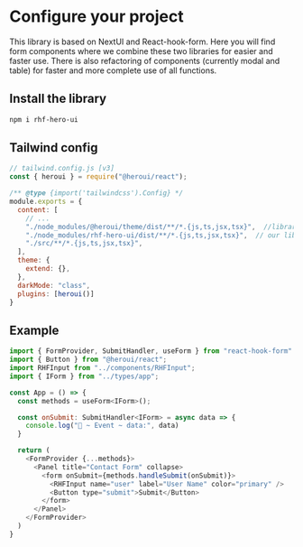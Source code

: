 
<Meta title="Configure your project" />

# Configure your project

This library is based on NextUI and React-hook-form. Here you will find form components where we combine these two libraries for easier and faster use. There is also refactoring of components (currently modal and table) for faster and more complete use of all functions.


## Install the library

```bash
npm i rhf-hero-ui
```

## Tailwind config
```js
// tailwind.config.js [v3]
const { heroui } = require("@heroui/react");

/** @type {import('tailwindcss').Config} */
module.exports = {
  content: [
    // ...
    "./node_modules/@heroui/theme/dist/**/*.{js,ts,jsx,tsx}",  //library base UI
    "./node_modules/rhf-hero-ui/dist/**/*.{js,ts,jsx,tsx}",  // our library
    "./src/**/*.{js,ts,jsx,tsx}",
  ],
  theme: {
    extend: {},
  },
  darkMode: "class",
  plugins: [heroui()]
}
```

## Example 

```js
import { FormProvider, SubmitHandler, useForm } from "react-hook-form"
import { Button } from "@heroui/react";
import RHFInput from "../components/RHFInput";
import { IForm } from "../types/app";

const App = () => {
  const methods = useForm<IForm>();

  const onSubmit: SubmitHandler<IForm> = async data => {
    console.log("🚀 ~ Event ~ data:", data)
  }

  return (
    <FormProvider {...methods}>
      <Panel title="Contact Form" collapse>
        <form onSubmit={methods.handleSubmit(onSubmit)}>
          <RHFInput name="user" label="User Name" color="primary" />
          <Button type="submit">Submit</Button>
        </form>
      </Panel>
    </FormProvider>
  )
}
```
